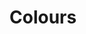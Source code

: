 
<Meta title="1. Base/Colours" />

# Colours

<ColorPalette>
  <ColorItem
    title="Light Theme"
    colors={{
      Background: colors.white,
      Header: colors.mercury,
      Support: colors.sapling,
      SupportDark: colors.watermelon,
      Text: colors.ship,
      Headings: colors.stiletto,
      Links: colors.cobalt,
      Triangle: colors.sweetCorn,
    }}
  />
  <ColorItem
    title="Dark Theme"
    colors={{
      Background: colors.woodsmoke,
      Header: colors.mineshaft,
      Support: colors.ship,
      SupportDark: colors.black,
      Text: colors.white,
      Headings: colors.sweetCorn,
      Links: colors.deepSky,
      Triangle: colors.corduroy,
    }}
  />
</ColorPalette>

<ColorPalette>
  <ColorItem
    title="Lights"
    colors={{
      White: colors.white,
      Mercury: colors.mercury,
      Sapling: colors.sapling,
      SweetCorn: colors.sweetCorn,
    }}
  />
  <ColorItem
    title="Greens"
    colors={{
      PastelGreen: colors.pastelGreen,
      ForestGreen: colors.forestGreen,
      Corduroy: colors.corduroy,
    }}
  />
  <ColorItem
    title="Blues"
    colors={{
      Scooter: colors.scooter,
      BlueStone: colors.blueStone,
      DeepSky: colors.deepSky,
      Cobalt: colors.cobalt,
      Midnight: colors.midnight,
      GovernorBay: colors.governorBay,
    }}
  />
  <ColorItem
    title="Reds"
    colors={{
      Watermelon: colors.watermelon,
      Stiletto: colors.stiletto,
    }}
  />
  <ColorItem
    title="Darks"
    colors={{
      Ship: colors.ship,
      Mineshaft: colors.mineshaft,
      Woodsmoke: colors.woodsmoke,
      Black: colors.black,
    }}
  />
</ColorPalette>
